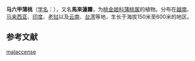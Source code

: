 {{Speciesbox
| status = LC
| status_system = iucn3.1
| status_ref={{r|iucn}}
| image = Pommerac trinidad all rights reserved Wikipedia Justin Isaacs.jpg
| genus =Syzygium sect. Jambosa
| species =malaccense
| authority = ([[L.|L.]]) [[Merr.|Merr.]] & [[L.M.Perry|L.M.Perry]], 1983
}}

'''马六甲蒲桃'''（[[学名|学名]]：{{lang|la|''Syzygium malaccense''}}），又名'''馬來蓮霧'''，为[[桃金娘科|桃金娘科]][[蒲桃属|蒲桃属]]的植物。分布在[[越南|越南]]、[[马来西亚|马来西亚]]、[[印度|印度]]、[[老挝|老挝]]以及[[云南|云南]]、[[台湾|台湾]]等地，生长于海拔150米至600米的地区。{{r|bioinfo|TaiBNET}}

== 参考文献 ==
{{reflist|refs=
<ref name=bioinfo>{{cite web| url =http://www.bioinfo.cn/db05/KmzwSpecies.php?action=view&id=13371| title =马六甲蒲桃| work =《中国高等植物数据库全库》| publisher =中国科学院微生物研究所| author =昆明植物研究所| accessdate =2009-02-24| deadurl =yes| archiveurl =https://web.archive.org/web/20160305045651/http://www.bioinfo.cn/db05/KmzwSpecies.php?action=view&id=13371| archivedate =2016-03-05}}</ref>
<ref name=TaiBNET>{{TaiBNET| zh=馬來蓮霧 | id=417987 | binomial=Syzygium malaccense | authority=(L.) Merr. et Perry | var= | accessdate=2013-01-24}}</ref>
<ref name=iucn>Botanic Gardens Conservation International (BGCI) & IUCN SSC Global Tree Specialist Group 2018. ''Syzygium malaccense''. ''The IUCN Red List of Threatened Species'' 2018: e.T136055196A136139387. http://dx.doi.org/10.2305/IUCN.UK.2018-2.RLTS.T136055196A136139387.en. Downloaded on 22 June 2019.</ref>
}}

{{taxonbar}}

{{Myrtaceae-stub}}

[[Category:蒲桃属|malaccense]]